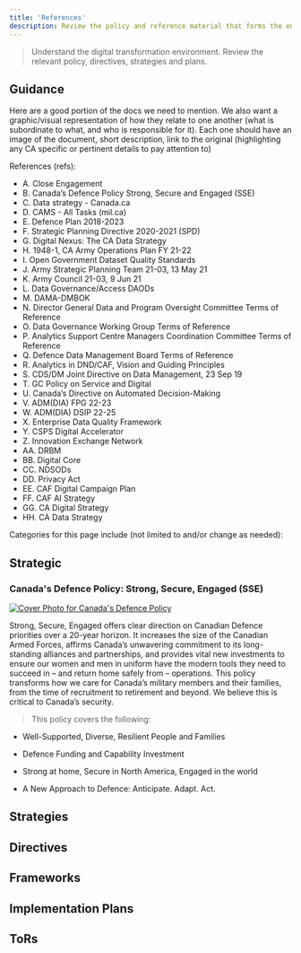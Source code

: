 ```yaml
---
title: 'References'
description: Review the policy and reference material that forms the environment Digital Nexus operates in.
---
```


> Understand the digital transformation environment.
> Review the relevant policy, directives, strategies and plans.

## Guidance

Here are a good portion of the docs we need to mention.  We also want a graphic/visual representation of how they relate to one another (what is subordinate to what, and who is responsible for it).  Each one should have an image of the document, short description, link to the original (highlighting any CA specific or pertinent details to pay attention to)

References (refs):
- A. Close Engagement
- B.	 Canada’s Defence Policy Strong, Secure and Engaged (SSE)
- C.	Data strategy - Canada.ca
- D.	CAMS - All Tasks (mil.ca)
- E.	Defence Plan 2018-2023
- F.	Strategic Planning Directive 2020-2021 (SPD)
- G.	Digital Nexus: The CA Data Strategy
- H.	1948-1, CA Army Operations Plan FY 21-22
- I.	 Open Government Dataset Quality Standards
- J.	Army Strategic Planning Team 21-03, 13 May 21
- K.	Army Council 21-03, 9 Jun 21
- L.	Data Governance/Access DAODs
- M.	DAMA-DMBOK
- N.	Director General Data and Program Oversight Committee Terms of Reference
- O.	Data Governance Working Group Terms of Reference
- P.	Analytics Support Centre Managers Coordination Committee Terms of Reference
- Q.	Defence Data Management Board Terms of Reference
- R.	Analytics in DND/CAF, Vision and Guiding Principles
- S.	CDS/DM Joint Directive on Data Management, 23 Sep 19
- T.	GC Policy on Service and Digital
- U.	Canada’s Directive on Automated Decision-Making
- V.	ADM(DIA) FPG 22-23
- W.	ADM(DIA) DSIP 22-25
- X.	Enterprise Data Quality Framework
- Y.	CSPS Digital Accelerator
- Z.	Innovation Exchange Network
- AA.	DRBM
- BB.	Digital Core
- CC.	NDSODs
- DD.	Privacy Act
- EE.	CAF Digital Campaign Plan
- FF.	CAF AI Strategy
- GG.	CA Digital Strategy
- HH.	CA Data Strategy

Categories for this page include (not limited to and/or change as needed):

## Strategic

### Canada's Defence Policy: Strong, Secure, Engaged (SSE)

[![Cover Photo for Canada's Defence Policy](1559147394690.jpg "Canada's Defence Policy-Strong, Secure, Engaged(SSE)")](https://www.canada.ca/en/department-national-defence/corporate/reports-publications/canada-defence-policy.html)

Strong, Secure, Engaged offers clear direction on Canadian Defence priorities over a 20-year horizon. It increases the size of the Canadian Armed Forces, affirms Canada’s unwavering commitment to its long-standing alliances and partnerships, and provides vital new investments to ensure our women and men in uniform have the modern tools they need to succeed in – and return home safely from – operations. This policy transforms how we care for Canada’s military members and their families, from the time of recruitment to retirement and beyond. We believe this is critical to Canada’s security.

> This policy covers the following:

* Well-Supported, Diverse, Resilient People and Families

* Defence Funding and Capability Investment

* Strong at home, Secure in North America, Engaged in the world

* A New Approach to Defence: Anticipate. Adapt. Act.

## Strategies

## Directives

## Frameworks

## Implementation Plans

## ToRs
